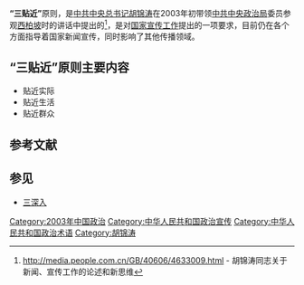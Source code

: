 '''“三贴近”'''原则，是[[中共中央总书记|中共中央总书记]][[胡锦涛|胡锦涛]]在2003年初带领[[中共中央政治局|中共中央政治局]]委员参观[[西柏坡|西柏坡]]时的讲话中提出的<ref>http://media.people.com.cn/GB/40606/4633009.html {{Wayback|url=http://media.people.com.cn/GB/40606/4633009.html |date=20090625174634 }} - 胡锦涛同志关于新闻、宣传工作的论述和新思维</ref>，是对[[政治宣传|国家宣传工作]]提出的一项要求，目前仍在各个方面指导着国家新闻宣传，同时影响了其他传播领域。

==“三贴近”原则主要内容==
* 贴近实际
* 贴近生活
* 贴近群众

==参考文献==
{{Reflist|2}}

==参见==
*[[三深入|三深入]]

[[Category:2003年中国政治|Category:2003年中国政治]]
[[Category:中华人民共和国政治宣传|Category:中华人民共和国政治宣传]]
[[Category:中华人民共和国政治术语|Category:中华人民共和国政治术语]]
[[Category:胡锦涛|Category:胡锦涛]]